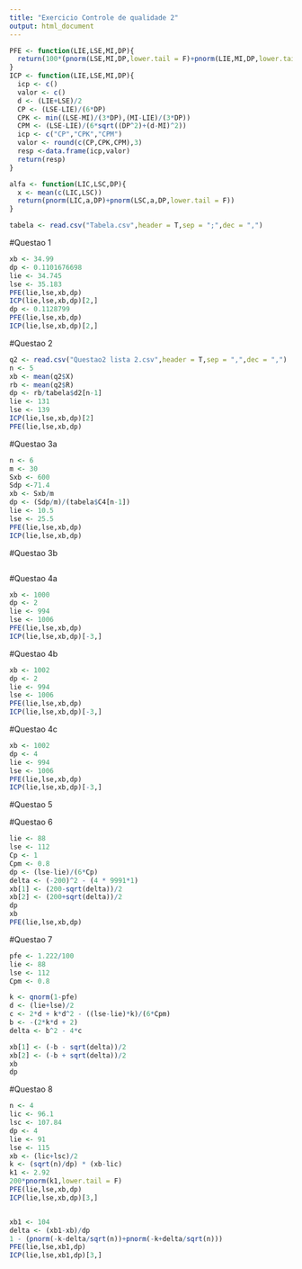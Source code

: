 ```yaml
---
title: "Exercicio Controle de qualidade 2"
output: html_document
---
```


```r
PFE <- function(LIE,LSE,MI,DP){
  return(100*(pnorm(LSE,MI,DP,lower.tail = F)+pnorm(LIE,MI,DP,lower.tail = T)))
}
ICP <- function(LIE,LSE,MI,DP){
  icp <- c()
  valor <- c()
  d <- (LIE+LSE)/2
  CP <- (LSE-LIE)/(6*DP)
  CPK <- min((LSE-MI)/(3*DP),(MI-LIE)/(3*DP))
  CPM <- (LSE-LIE)/(6*sqrt((DP^2)+(d-MI)^2))
  icp <- c("CP","CPK","CPM")
  valor <- round(c(CP,CPK,CPM),3)
  resp <-data.frame(icp,valor)
  return(resp)
}

alfa <- function(LIC,LSC,DP){
  x <- mean(c(LIC,LSC))
  return(pnorm(LIC,a,DP)+pnorm(LSC,a,DP,lower.tail = F))
}
```

```r
tabela <- read.csv("Tabela.csv",header = T,sep = ";",dec = ",")
```

#Questao 1
```r
xb <- 34.99
dp <- 0.1101676698
lie <- 34.745
lse <- 35.183
PFE(lie,lse,xb,dp)
ICP(lie,lse,xb,dp)[2,]
dp <- 0.1128799
PFE(lie,lse,xb,dp)
ICP(lie,lse,xb,dp)[2,]

```
#Questao 2
```r
q2 <- read.csv("Questao2 lista 2.csv",header = T,sep = ",",dec = ",")
n <- 5
xb <- mean(q2$X)
rb <- mean(q2$R)
dp <- rb/tabela$d2[n-1]
lie <- 131
lse <- 139
ICP(lie,lse,xb,dp)[2]
PFE(lie,lse,xb,dp)
```

#Questao 3a
```r
n <- 6
m <- 30
Sxb <- 600
Sdp <-71.4 
xb <- Sxb/m
dp <- (Sdp/m)/(tabela$C4[n-1])
lie <- 10.5
lse <- 25.5
PFE(lie,lse,xb,dp)
ICP(lie,lse,xb,dp)


```
#Questao 3b
```r

```


#Questao 4a
```r
xb <- 1000
dp <- 2
lie <- 994
lse <- 1006
PFE(lie,lse,xb,dp)
ICP(lie,lse,xb,dp)[-3,]
```

#Questao 4b
```r
xb <- 1002
dp <- 2
lie <- 994
lse <- 1006
PFE(lie,lse,xb,dp)
ICP(lie,lse,xb,dp)[-3,]
```

#Questao 4c
```r
xb <- 1002
dp <- 4
lie <- 994
lse <- 1006
PFE(lie,lse,xb,dp)
ICP(lie,lse,xb,dp)[-3,]
```
#Questao 5

#Questao 6
```r
lie <- 88
lse <- 112
Cp <- 1
Cpm <- 0.8
dp <- (lse-lie)/(6*Cp)
delta <- (-200)^2 - (4 * 9991*1)
xb[1] <- (200-sqrt(delta))/2
xb[2] <- (200+sqrt(delta))/2
dp
xb
PFE(lie,lse,xb,dp)
```

#Questao 7
```r
pfe <- 1.222/100
lie <- 88
lse <- 112
Cpm <- 0.8

k <- qnorm(1-pfe)
d <- (lie+lse)/2
c <- 2*d + k*d^2 - ((lse-lie)*k)/(6*Cpm)
b <- -(2*k*d + 2)
delta <- b^2 - 4*c

xb[1] <- (-b - sqrt(delta))/2
xb[2] <- (-b + sqrt(delta))/2
xb
dp
```

#Questao 8
```r
n <- 4
lic <- 96.1
lsc <- 107.84
dp <- 4
lie <- 91
lse <- 115
xb <- (lic+lsc)/2
k <- (sqrt(n)/dp) * (xb-lic)
k1 <- 2.92
200*pnorm(k1,lower.tail = F)
PFE(lie,lse,xb,dp)
ICP(lie,lse,xb,dp)[3,]


xb1 <- 104
delta <- (xb1-xb)/dp
1 - (pnorm(-k-delta/sqrt(n))+pnorm(-k+delta/sqrt(n)))
PFE(lie,lse,xb1,dp)
ICP(lie,lse,xb1,dp)[3,]

```

